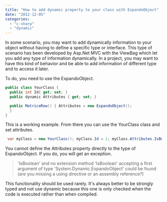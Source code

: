 ```yaml
---
title: "How to add dynamic property to your class with ExpandoObject"
date: "2012-12-05"
categories: 
  - "c-sharp"
  - "dynamic"
---
```


In some scenario, you may want to add dynamically information to your object without having to define a specific type or interface. This type of scenario has been developed by Asp.Net MVC with the ViewBag which let you add any type of information dynamically. In a project, you may want to have this kind of behavior and be able to add information of different type and to access it later.

To do, you need to use the ExpandoObject.


```csharp
public class YourClass { 
  public int Id{ get; set; } 
  public dynamic Attributes { get; set; }

  public MatriceRow() { Attributes = new ExpandoObject(); 
  } 
} 
```

This is a working example. From there you can use the YourClass class and set attributes. 
```csharp
 var myClass = new YourClass(); myClass.Id = 1; myClass.Attributes.IsBoolean = true; myClass.Attributes.MyName = "Patrick Desjardins"; 
```

You cannot define the Attributes property directly to the type of ExpandoObject. If you do, you will get an exception.

> 'IsBoolean' and no extension method 'IsBoolean' accepting a first argument of type 'System.Dynamic.ExpandoObject' could be found (are you missing a using directive or an assembly reference?)

This functionality should be used rarely. It's always better to be strongly typed and not use dynamic because this one is only checked when the code is executed rather than when compiled.
